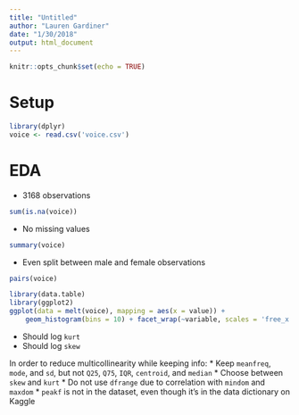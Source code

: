 ```yaml
---
title: "Untitled"
author: "Lauren Gardiner"
date: "1/30/2018"
output: html_document
---
```


```r
knitr::opts_chunk$set(echo = TRUE)
```


# Setup

```r
library(dplyr)
voice <- read.csv('voice.csv')
```

# EDA 
* 3168 observations

```r
sum(is.na(voice))
```

* No missing values

```r
summary(voice)
```

* Even split between male and female observations

```r
pairs(voice)
```


```r
library(data.table)
library(ggplot2)
ggplot(data = melt(voice), mapping = aes(x = value)) + 
    geom_histogram(bins = 10) + facet_wrap(~variable, scales = 'free_x')
```

* Should log `kurt`
* Should log `skew`


In order to reduce multicollinearity while keeping info:
* Keep `meanfreq`, `mode`, and `sd`, but not `Q25`, `Q75`, `IQR`, `centroid`, and `median`
* Choose between `skew` and `kurt`
* Do not use `dfrange` due to correlation with `mindom` and `maxdom`
* `peakf` is not in the dataset, even though it's in the data dictionary on Kaggle

